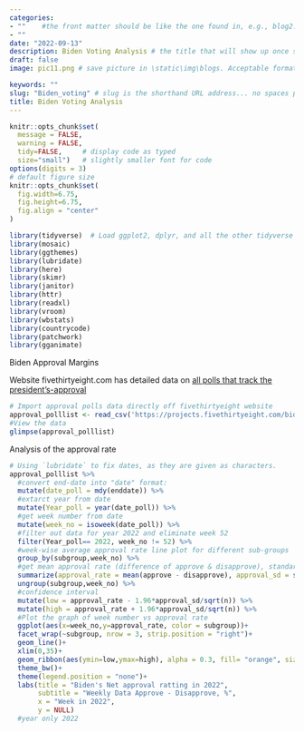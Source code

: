 ```yaml
---
categories:  
- ""    #the front matter should be like the one found in, e.g., blog2.md. It cannot be like the normal Rmd we used
- ""
date: "2022-09-13"
description: Biden Voting Analysis # the title that will show up once someone gets to this page
draft: false
image: pic11.png # save picture in \static\img\blogs. Acceptable formats= jpg, jpeg, or png . Your iPhone pics wont work

keywords: ""
slug: "Biden_voting" # slug is the shorthand URL address... no spaces plz
title: Biden Voting Analysis
---
```


```r
knitr::opts_chunk$set(
  message = FALSE, 
  warning = FALSE, 
  tidy=FALSE,     # display code as typed
  size="small")   # slightly smaller font for code
options(digits = 3)
# default figure size
knitr::opts_chunk$set(
  fig.width=6.75, 
  fig.height=6.75,
  fig.align = "center"
)
```

```r
library(tidyverse)  # Load ggplot2, dplyr, and all the other tidyverse packages
library(mosaic)
library(ggthemes)
library(lubridate)
library(here)
library(skimr)
library(janitor)
library(httr)
library(readxl)
library(vroom)
library(wbstats)
library(countrycode)
library(patchwork)
library(gganimate)
```

Biden Approval Margins

Website fivethirtyeight.com has detailed data on [all polls that track the president's-approval](https://projects.fivethirtyeight.com/biden-approval-rating/)

```r
# Import approval polls data directly off fivethirtyeight website
approval_polllist <- read_csv('https://projects.fivethirtyeight.com/biden-approval-data/approval_polllist.csv') 
#View the data
glimpse(approval_polllist)
```

Analysis of the approval rate

```r
# Using `lubridate` to fix dates, as they are given as characters.
approval_polllist %>% 
  #convert end-date into "date" format:
  mutate(date_poll = mdy(enddate)) %>% 
  #extarct year from date
  mutate(Year_poll = year(date_poll)) %>%
  #get week number from date 
  mutate(week_no = isoweek(date_poll)) %>%
  #filter out data for year 2022 and eliminate week 52
  filter(Year_poll== 2022, week_no != 52) %>%
  #week-wise average approval rate line plot for different sub-groups 
  group_by(subgroup,week_no) %>% 
  #get mean approval rate (difference of approve & disapprove), standard deviation of approval rate and total number   of votes in each group
  summarize(approval_rate = mean(approve - disapprove), approval_sd = sd(approve-disapprove), n = n()) %>% 
  ungroup(subgroup,week_no) %>% 
  #confidence interval
  mutate(low = approval_rate - 1.96*approval_sd/sqrt(n)) %>%
  mutate(high = approval_rate + 1.96*approval_sd/sqrt(n)) %>%
  #Plot the graph of week number vs approval rate 
  ggplot(aes(x=week_no,y=approval_rate, color = subgroup))+
  facet_wrap(~subgroup, nrow = 3, strip.position = "right")+
  geom_line()+
  xlim(0,35)+
  geom_ribbon(aes(ymin=low,ymax=high), alpha = 0.3, fill= "orange", size = 0.8)+
  theme_bw()+
  theme(legend.position = "none")+
  labs(title = "Biden's Net approval ratting in 2022",
       subtitle = "Weekly Data Approve - Disapprove, %",
       x = "Week in 2022", 
       y = NULL)
  #year only 2022
```
